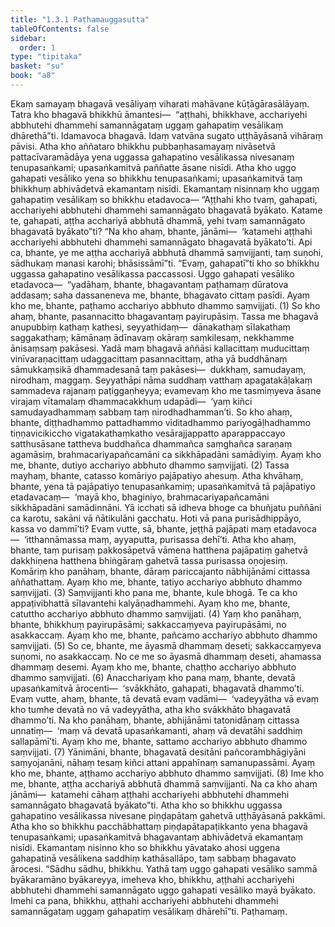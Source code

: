 ```yaml
---
title: "1.3.1 Paṭhamauggasutta"
tableOfContents: false
sidebar:
  order: 1
type: "tipitaka"
basket: "su"
book: "a8"
---
```



<DynamicBreadcrumb />

<Division number="21" book="a8">

<Paragraph number="213" book="a8">
Ekaṃ samayaṃ bhagavā vesāliyaṃ viharati mahāvane kūṭāgārasālāyaṃ. Tatra kho bhagavā bhikkhū āmantesi—  “aṭṭhahi, bhikkhave, acchariyehi abbhutehi dhammehi samannāgataṃ uggaṃ gahapatiṃ vesālikaṃ dhārethā”ti. Idamavoca bhagavā. Idaṃ vatvāna sugato uṭṭhāyāsanā vihāraṃ pāvisi.
</Paragraph>

<Paragraph number="214" book="a8">
Atha kho aññataro bhikkhu pubbaṇhasamayaṃ nivāsetvā pattacīvaramādāya yena uggassa gahapatino vesālikassa nivesanaṃ tenupasaṅkami; upasaṅkamitvā paññatte āsane nisīdi. Atha kho uggo gahapati vesāliko yena so bhikkhu tenupasaṅkami; upasaṅkamitvā taṃ bhikkhuṃ abhivādetvā ekamantaṃ nisīdi. Ekamantaṃ nisinnaṃ kho uggaṃ gahapatiṃ vesālikaṃ so bhikkhu etadavoca—
</Paragraph>

<Paragraph number="215" book="a8">
“Aṭṭhahi kho tvaṃ, gahapati, acchariyehi abbhutehi dhammehi samannāgato bhagavatā byākato. Katame te, gahapati, aṭṭha acchariyā abbhutā dhammā, yehi tvaṃ samannāgato bhagavatā byākato”ti? “Na kho ahaṃ, bhante, jānāmi—  ‘katamehi aṭṭhahi acchariyehi abbhutehi dhammehi samannāgato bhagavatā byākato’ti. Api ca, bhante, ye me aṭṭha acchariyā abbhutā dhammā saṃvijjanti, taṃ suṇohi, sādhukaṃ manasi karohi; bhāsissāmī”ti. “Evaṃ, gahapatī”ti kho so bhikkhu uggassa gahapatino vesālikassa paccassosi. Uggo gahapati vesāliko etadavoca—  “yadāhaṃ, bhante, bhagavantaṃ paṭhamaṃ dūratova addasaṃ; saha dassaneneva me, bhante, bhagavato cittaṃ pasīdi. Ayaṃ kho me, bhante, paṭhamo acchariyo abbhuto dhammo saṃvijjati. (1)
</Paragraph>

<Paragraph number="216" book="a8">
So kho ahaṃ, bhante, pasannacitto bhagavantaṃ payirupāsiṃ. Tassa me bhagavā anupubbiṃ kathaṃ kathesi, seyyathidaṃ—  dānakathaṃ sīlakathaṃ saggakathaṃ; kāmānaṃ ādīnavaṃ okāraṃ saṃkilesaṃ, nekkhamme ānisaṃsaṃ pakāsesi. Yadā maṃ bhagavā aññāsi kallacittaṃ muducittaṃ vinīvaraṇacittaṃ udaggacittaṃ pasannacittaṃ, atha yā buddhānaṃ sāmukkaṃsikā dhammadesanā taṃ pakāsesi—  dukkhaṃ, samudayaṃ, nirodhaṃ, maggaṃ. Seyyathāpi nāma suddhaṃ vatthaṃ apagatakāḷakaṃ sammadeva rajanaṃ paṭiggaṇheyya; evamevaṃ kho me tasmiṃyeva āsane virajaṃ vītamalaṃ dhammacakkhuṃ udapādi—  ‘yaṃ kiñci samudayadhammaṃ sabbaṃ taṃ nirodhadhamman’ti. So kho ahaṃ, bhante, diṭṭhadhammo pattadhammo viditadhammo pariyogāḷhadhammo tiṇṇavicikiccho vigatakathaṃkatho vesārajjappatto aparappaccayo satthusāsane tattheva buddhañca dhammañca saṃghañca saraṇaṃ agamāsiṃ, brahmacariyapañcamāni ca sikkhāpadāni samādiyiṃ. Ayaṃ kho me, bhante, dutiyo acchariyo abbhuto dhammo saṃvijjati. (2)
</Paragraph>

<Paragraph number="217" book="a8">
Tassa mayhaṃ, bhante, catasso komāriyo pajāpatiyo ahesuṃ. Atha khvāhaṃ, bhante, yena tā pajāpatiyo tenupasaṅkamiṃ; upasaṅkamitvā tā pajāpatiyo etadavacaṃ—  ‘mayā kho, bhaginiyo, brahmacariyapañcamāni sikkhāpadāni samādinnāni. Yā icchati sā idheva bhoge ca bhuñjatu puññāni ca karotu, sakāni vā ñātikulāni gacchatu. Hoti vā pana purisādhippāyo, kassa vo dammī’ti? Evaṃ vutte, sā, bhante, jeṭṭhā pajāpati maṃ etadavoca—  ‘itthannāmassa maṃ, ayyaputta, purisassa dehī’ti. Atha kho ahaṃ, bhante, taṃ purisaṃ pakkosāpetvā vāmena hatthena pajāpatiṃ gahetvā dakkhiṇena hatthena bhiṅgāraṃ gahetvā tassa purisassa oṇojesiṃ. Komāriṃ kho panāhaṃ, bhante, dāraṃ pariccajanto nābhijānāmi cittassa aññathattaṃ. Ayaṃ kho me, bhante, tatiyo acchariyo abbhuto dhammo saṃvijjati. (3)
</Paragraph>

<Paragraph number="218" book="a8">
Saṃvijjanti kho pana me, bhante, kule bhogā. Te ca kho appaṭivibhattā sīlavantehi kalyāṇadhammehi. Ayaṃ kho me, bhante, catuttho acchariyo abbhuto dhammo saṃvijjati. (4)
</Paragraph>

<Paragraph number="219" book="a8">
Yaṃ kho panāhaṃ, bhante, bhikkhuṃ payirupāsāmi; sakkaccaṃyeva payirupāsāmi, no asakkaccaṃ. Ayaṃ kho me, bhante, pañcamo acchariyo abbhuto dhammo saṃvijjati. (5)
</Paragraph>

<Paragraph number="220" book="a8">
So ce, bhante, me āyasmā dhammaṃ deseti; sakkaccaṃyeva suṇomi, no asakkaccaṃ. No ce me so āyasmā dhammaṃ deseti, ahamassa dhammaṃ desemi. Ayaṃ kho me, bhante, chaṭṭho acchariyo abbhuto dhammo saṃvijjati. (6)
</Paragraph>

<Paragraph number="221" book="a8">
Anacchariyaṃ kho pana maṃ, bhante, devatā upasaṅkamitvā ārocenti—  ‘svākkhāto, gahapati, bhagavatā dhammo’ti. Evaṃ vutte, ahaṃ, bhante, tā devatā evaṃ vadāmi—  ‘vadeyyātha vā evaṃ kho tumhe devatā no vā vadeyyātha, atha kho svākkhāto bhagavatā dhammo’ti. Na kho panāhaṃ, bhante, abhijānāmi tatonidānaṃ cittassa unnatiṃ—  ‘maṃ vā devatā upasaṅkamanti, ahaṃ vā devatāhi saddhiṃ sallapāmī’ti. Ayaṃ kho me, bhante, sattamo acchariyo abbhuto dhammo saṃvijjati. (7)
</Paragraph>

<Paragraph number="222" book="a8">
Yānimāni, bhante, bhagavatā desitāni pañcorambhāgiyāni saṃyojanāni, nāhaṃ tesaṃ kiñci attani appahīnaṃ samanupassāmi. Ayaṃ kho me, bhante, aṭṭhamo acchariyo abbhuto dhammo saṃvijjati. (8)
</Paragraph>

<Paragraph number="223" book="a8">
Ime kho me, bhante, aṭṭha acchariyā abbhutā dhammā saṃvijjanti. Na ca kho ahaṃ jānāmi—  katamehi cāhaṃ aṭṭhahi acchariyehi abbhutehi dhammehi samannāgato bhagavatā byākato”ti.
</Paragraph>

<Paragraph number="224" book="a8">
Atha kho so bhikkhu uggassa gahapatino vesālikassa nivesane piṇḍapātaṃ gahetvā uṭṭhāyāsanā pakkāmi. Atha kho so bhikkhu pacchābhattaṃ piṇḍapātapaṭikkanto yena bhagavā tenupasaṅkami; upasaṅkamitvā bhagavantaṃ abhivādetvā ekamantaṃ nisīdi. Ekamantaṃ nisinno kho so bhikkhu yāvatako ahosi uggena gahapatinā vesālikena saddhiṃ kathāsallāpo, taṃ sabbaṃ bhagavato ārocesi.
</Paragraph>

<Paragraph number="225" book="a8">
“Sādhu sādhu, bhikkhu. Yathā taṃ uggo gahapati vesāliko sammā byākaramāno byākareyya, imeheva kho, bhikkhu, aṭṭhahi acchariyehi abbhutehi dhammehi samannāgato uggo gahapati vesāliko mayā byākato. Imehi ca pana, bhikkhu, aṭṭhahi acchariyehi abbhutehi dhammehi samannāgataṃ uggaṃ gahapatiṃ vesālikaṃ dhārehī”ti.

</Paragraph>
</Division>

<Paragraph number="226" type="center" book="a8">
Paṭhamaṃ.
</Paragraph>
